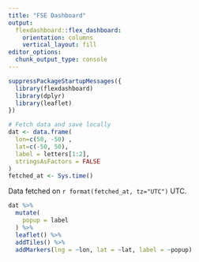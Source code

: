 ```yaml
---
title: "FSE Dashboard"
output: 
  flexdashboard::flex_dashboard:
    orientation: columns
    vertical_layout: fill
editor_options: 
  chunk_output_type: console
---
```


```r
suppressPackageStartupMessages({
  library(flexdashboard)
  library(dplyr)
  library(leaflet)
})
```


```r
# Fetch data and save locally
dat <- data.frame(
  lon=c(50, -50) , 
  lat=c(-50, 50),
  label = letters[1:2],
  stringsAsFactors = FALSE
)
fetched_at <- Sys.time()
```

Data fetched on `r format(fetched_at, tz="UTC")` UTC.

```r
dat %>%
  mutate(
    popup = label
  ) %>%
  leaflet() %>%
  addTiles() %>%
  addMarkers(lng = ~lon, lat = ~lat, label = ~popup)
```
